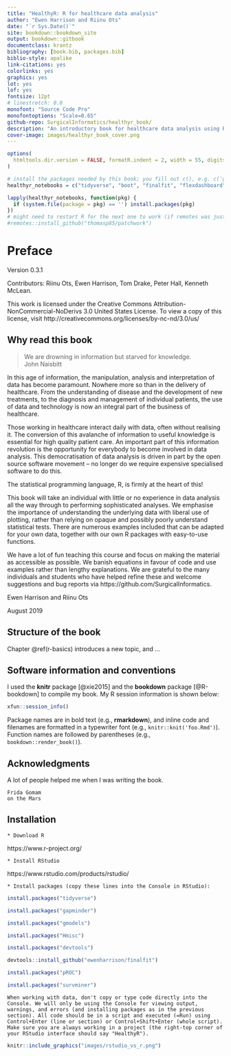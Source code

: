 ```yaml
--- 
title: "HealthyR: R for healthcare data analysis"
author: "Ewen Harrison and Riinu Ots"
date: "`r Sys.Date()`"
site: bookdown::bookdown_site
output: bookdown::gitbook
documentclass: krantz
bibliography: [book.bib, packages.bib]
biblio-style: apalike
link-citations: yes
colorlinks: yes
graphics: yes
lot: yes
lof: yes
fontsize: 12pt
# linestretch: 0.8
monofont: "Source Code Pro"
monofontoptions: "Scale=0.65"
github-repo: SurgicalInformatics/healthyr_book/
description: "An introductory book for healthcare data analysis using R."
cover-image: images/healthyr_book_cover.png
---
```


```r
options(
  htmltools.dir.version = FALSE, formatR.indent = 2, width = 55, digits = 4, tinytex.verbose = TRUE
)

# install the packages needed by this book; you fill out c(), e.g. c('ggplot2', 'dplyr')
healthyr_notebooks = c("tidyverse", "boot", "finalfit", "flexdashboard", "gapminder", "here", "kableExtra", "knitr", "remotes", "rmarkdown", "shiny", "survminer", "tinytex")

lapply(healthyr_notebooks, function(pkg) {
  if (system.file(package = pkg) == '') install.packages(pkg)
})
# might need to restart R for the next one to work (if remotes was just installed)
#remotes::install_github("thomasp85/patchwork")
```

# Preface {-}

Version 0.3.1

Contributors: Riinu Ots, Ewen Harrison, Tom Drake, Peter Hall, Kenneth McLean.

This work is licensed under the Creative Commons Attribution-NonCommercial-NoDerivs 3.0 United States License. To view a copy of this license, visit http://creativecommons.org/licenses/by-nc-nd/3.0/us/


## Why read this book {-}

> We are drowning in information but starved for knowledge.  
> John Naisbitt

In this age of information, the manipulation, analysis and interpretation of data has become paramount. 
Nowhere more so than in the delivery of healthcare. 
From the understanding of disease and the development of new treatments, to the diagnosis and management of individual patients, the use of data and technology is now an integral part of the business of healthcare. 

Those working in healthcare interact daily with data, often without realising it. 
The conversion of this avalanche of information to useful knowledge is essential for high quality patient care. 
An important part of this information revolution is the opportunity for everybody to become involved in data analysis. 
This democratisation of data analysis is driven in part by the open source software movement – no longer do we require expensive specialised software to do this. 

The statistical programming language, R, is firmly at the heart of this! 

This book will take an individual with little or no experience in data analysis all the way through to performing sophisticated analyses. 
We emphasise the importance of understanding the underlying data with liberal use of plotting, rather than relying on opaque and possibly poorly understand statistical tests. 
There are numerous examples included that can be adapted for your own data, together with our own R packages with easy-to-use functions. 

We have a lot of fun teaching this course and focus on making the material as accessible as possible. 
We banish equations in favour of code and use examples rather than lengthy explanations. 
We are grateful to the many individuals and students who have helped refine these and welcome suggestions and bug reports via https://github.com/SurgicalInformatics. 

Ewen Harrison and Riinu Ots

August 2019

## Structure of the book {-}

Chapter \@ref(r-basics) introduces a new topic, and ...

## Software information and conventions {-}

I used the **knitr**\index{knitr} package [@xie2015] and the **bookdown**\index{bookdown} package [@R-bookdown] to compile my book. My R session information is shown below:

```r
xfun::session_info()
```

Package names are in bold text (e.g., **rmarkdown**), and inline code and filenames are formatted in a typewriter font (e.g., `knitr::knit('foo.Rmd')`). Function names are followed by parentheses (e.g., `bookdown::render_book()`).

## Acknowledgments {-}

A lot of people helped me when I was writing the book.

```block2
Frida Gomam  
on the Mars
```


<!-- This section should be moved somewhere a bit further down the line. -->

## Installation {-}



```block
* Download R 
```

https://www.r-project.org/

```block
* Install RStudio
```

https://www.rstudio.com/products/rstudio/

```block

* Install packages (copy these lines into the Console in RStudio):
```

```r
install.packages("tidyverse")

install.packages("gapminder")

install.packages("gmodels")

install.packages("Hmisc")

install.packages("devtools")

devtools::install_github("ewenharrison/finalfit")

install.packages("pROC")

install.packages("survminer")

```

```block
When working with data, don't copy or type code directly into the Console. We will only be using the Console for viewing output, warnings, and errors (and installing packages as in the previous section). All code should be in a script and executed (=Run) using Control+Enter (line or section) or Control+Shift+Enter (whole script). Make sure you are always working in a project (the right-top corner of your RStudio interface should say "HealthyR").
```

```r
knitr::include_graphics("images/rstudio_vs_r.png")
```

\mainmatter

